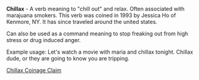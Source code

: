 '''Chillax''' - A verb meaning to "chill out" and relax.  Often associated with marajuana smokers.  This verb was coined in 1993 by Jessica Ho of Kenmore, NY.  It has since traveled around the united states.

Can also be used as a command meaning to stop freaking out from high stress or drug induced anger.

Example usage: 
Let's watch a movie with maria and chillax tonight.
Chillax dude, or they are going to know you are tripping.

[http://www.elmwoodstrip.com/elmwood/blogDisplay/index.php?u=hodown&id=46 Chillax Coinage Claim]